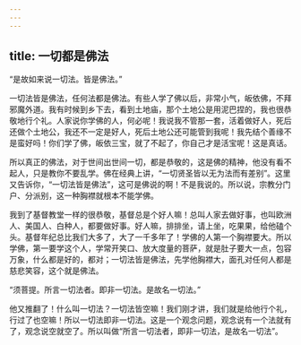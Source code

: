```yaml
---
---
---
```

title: 一切都是佛法
---




“是故如来说一切法。皆是佛法。”

一切法皆是佛法，任何法都是佛法。有些人学了佛以后，非常小气，皈依佛，不拜邪魔外道。我有时候到乡下去，看到土地庙，那个土地公是用泥巴捏的，我也很恭敬地行个礼。人家说你学佛的人，何必呢！我说我不管那一套，活着做好人，死后还做个土地公，我还不一定是好人，死后土地公还可能管到我呢！我先结个善缘不是蛮好吗！你们学了佛，皈依三宝，就了不起了，你自己才是活宝呢！这是真话。

所以真正的佛法，对于世间出世间一切，都是恭敬的，这是佛的精神，他没有看不起人，只是教你不要乱学。佛在经典上讲，“一切贤圣皆以无为法而有差别”。这里又告诉你，“一切法皆是佛法”，这可是佛说的啊！不是我说的。所以说，宗教分门户、分派别，这一种胸襟就根本不能学佛。

我到了基督教堂一样的很恭敬，基督总是个好人嘛！总叫人家去做好事，也叫欧洲人、美国人、白种人，都要做好事。好人嘛，排排坐，请上坐，吃果果，给他磕个头。基督年纪总比我们大多了，大了一千多年了！学佛的人第一个胸襟要大。所以学佛，第一要学这个人，学常开笑口、放大度量的菩萨，就是肚子要大一点，包容万象，什么都是好的，都对；一切法皆是佛法，先学他胸襟大，面孔对任何人都是慈悲笑容，这个就是佛法。

“须菩提。所言一切法者。即非一切法。是故名一切法。”

他又推翻了！什么叫一切法？一切法皆空嘛！我们刚才讲，我们就是给他行个礼，行过了也空嘛！所以一切法即非一切法。这是一个观念问题，观念说有一个法就有了，观念说空就空了。所以叫做“所言一切法者，即非一切法，是故名一切法”。